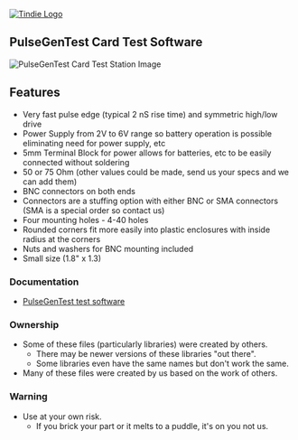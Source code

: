 
<a href="https://www.tindie.com/products/land_boards/coax-tester-fast-edge-pulse-gen-50-or-75-ohm/" ><img src="http://land-boards.com/blwiki/images/5/51/Tindie-mediums.png" alt="Tindie Logo"></img></a>

== PulseGenTest Card Test Software ==

<img src="http://land-boards.com/blwiki/images/2/2c/PulseGen_5242-720px.JPG" alt="PulseGenTest Card Test Station Image"></img>

== Features ==

* Very fast pulse edge (typical 2 nS rise time) and symmetric high/low drive
* Power Supply from 2V to 6V range so battery operation is possible eliminating need for power supply, etc
* 5mm Terminal Block for power allows for batteries, etc to be easily connected without soldering
* 50 or 75 Ohm (other values could be made, send us your specs and we can add them)
* BNC connectors on both ends
* Connectors are a stuffing option with either BNC or SMA connectors (SMA is a special order so contact us)
* Four mounting holes - 4-40 holes
* Rounded corners fit more easily into plastic enclosures with inside radius at the corners
* Nuts and washers for BNC mounting included
* Small size (1.8" x 1.3)

=== Documentation ===

*[https://github.com/land-boards/lb-Arduino-Code/tree/master/LBCards/PulseGenTest PulseGenTest test software]

=== Ownership ===

* Some of these files (particularly libraries) were created by others.
** There may be newer versions of these libraries "out there".
** Some libraries even have the same names but don't work the same.
* Many of these files were created by us based on the work of others.

=== Warning ===

* Use at your own risk.
** If you brick your part or it melts to a puddle, it's on you not us.

